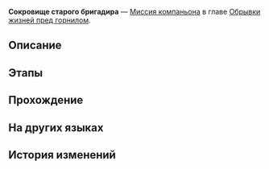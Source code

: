 {{Дополнить|Диалоги.}}
{{Миссия Инфобокс
|id              = 2010500
|Название        = 
|Изображение     = Миссия Освоения Сокровище старого бригадира.png
|Тип             = Миссия компаньона
|События         = 
|Глава           = Обрывки жизней пред горнилом
|Условия         = Завершена [[Миссия Освоения]] ''[[Лежащие среди ржавчин]]''
|Персонажи       = Первопроходец
|СтартЛокация    = Камнеград
|Мир             = Ярило-VI
|Локации         = Камнеград
|Предыдущая      = 
|Следующая       = 
|Награды         = 
}}
'''Сокровище старого бригадира''' — [[Миссия компаньона]] в главе [[Обрывки жизней пред горнилом]].

==Описание==
{{Описание|Вы отняли у бродяг детектор Ферсмана...<br />Однако его зонд сломан. Ферсман уверяет Хук, что истинное сокровище не потеряно, но у Хук на этот счёт совсем другое мнение. Пора узнать, что она думает.}}

==Этапы==


==Прохождение==
{{Дополнить}}


{{Диалог Конец}}

==На других языках==
{{На других языках
|en   = Old Foreman's Treasure
|zhs  = 老矿头的宝贝
|zht  = 老礦頭的寶貝
|ja   = 老いた鉱区監督の宝物
|ko   = 늙은 십장의 보물
|es   = El tesoro del viejo minero
|fr   = Le trésor du vieux contremaître
|ru   = Сокровище старого бригадира
|th   = ของล้ำค่าของอดีตหัวหน้าเหมือง
|vi   = Kho Báu Của Thợ Mỏ Già
|de   = Schatz des alten Vorarbeiters
|id   = Benda Berharga Penambang Tua
|pt   = Tesouro do Antigo Capataz
}}

==История изменений==
{{История изменений|2.7}}
